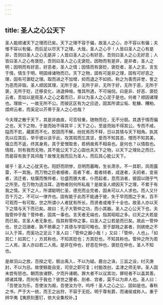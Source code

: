 ```yaml
---
---
---
```

title: 圣人之心公天下
---



圣人能顺诸天下之理而已矣。天下之理不容于偏，故圣人之心，亦不容以有偏；夫惟不容以有偏，而后足以尽天下之理。大哉，圣人之心乎！人皆曰圣人之心有是非，吾则曰圣人之心无是非；人皆曰圣人之心有好恶，吾则曰圣人之心无好恶；人皆曰圣人之心有褒贬，吾则曰圣人之心无褒贬。因物而有是非，是非者，圣人之明；因明而有好恶，好恶者，圣人之情；因情而有褒贬，褒贬者，圣人之言。言生于情，情生于明，明固缘诸物而已。天下之物，固有可是非之理，固有可好恶之理，固有可褒眨之理。取而进之不加增，抑而退之不如损。称之为善而非誉，訾之为恶而非毁。圣人顺因其理，无所于是，无所于非，无所于好，无所于恶，无所于褒，无所于贬，迁移变化，进退伸缩，惟其所遇，不可端倪。曰是非、好恶、褒贬云者，吾姑以是观圣人之心之着而已，非以为圣人之心泥于是也。何者？顺因诸理也。理故一，一故无所不公。而彼区区有为之应迹，固其所谓尘垢、粃糠、糟粕、煨烬云者，而奚足以芥蒂于圣人之心也哉？

今夫理之散于天下，其是非曲直，可否轻重，随物而在，无不分朋。其遇于情而偏之也，天下之物，于是而始不得其平；天下之心，至是而始不得其公。专而不咸，隘而不宏，藏匿而不化，胶固而不解，纷扰焉而不释，日以其情与天下相角。执其先以应其后，举乎彼以该乎此，攻其瑕而忘其坚，爱而不知其恶，憎而不知其美，强立而不返，终其身焉，其于爱憎取舍，若柄凿焉不相易也。是何也？以情胜也。情胜，则有我而无物，其不能公天下之心固也夫天下之物，以天下之理处之而已，而曷容有我于其间哉？故惟无我而后为圣人，而后其心能公天下。

嗟乎！圣人之心犹天也。阳舒而阴惨，旦明而暮晦，生长肃杀，不一其职，风雨露雷，不一其施，而万物之巨者细者，高者下者，裁者倾者，成遂者，夭阏者，变易者，流迁者，枯偃而憔悴者，壮盛而猥大者，仆而起者，息而消者，彼固以随乎气之所至。在万物为适当耳，造物者则何所私哉？是故圣人顺因天下之理，不累于有我之情。天下之人，所谓聪明仁圣，德充而业完者，固未可以人人求也。而人又什百千万之，不可以一律齐也。固有能于此而不能通于彼，失于早而图之于末，百不可观而一有可取，世之所谓小人者犹有所长，而贤者或难于十全也。故圣人亦以天下之情与天下而已矣。故曰：孔子大管仲之功，而小其器。圣人之心公天下也，夫独管仲乎哉？管仲者，固其一事也。言天者无端也，指其昭昭之多。曰天之大若是而已矣。言圣人者无象也，指其称管仲之事，曰圣人之公若是而已矣。故此一管仲也，世之汨溺者，孰不艳慕之？其德与学固可略也。至于鄙贱之甚者，则摈绝之不以入于耳，而奚功之足云？圣人曰：「管仲之器小哉！」又曰：「管仲，人也」。「如其仁！如其仁！」方其称也，不知其贬也；方其贬也，不知其称也。管仲之所为若二人焉，圣人亦曰若二人焉。是非在仲也，好恶在仲也，褒贬在仲也，圣人不知也。

是故羽山之放，百揆之宅，鲧出禹入，不以为疑。鹿台之诛，三监之设，纣灭庚封，不以为忌。故使鲧能自变，司空之职可复；纣能改创，孟津之师无举。圣人固未尝有怒也。朝而放诸野，夕而升诸朝。罪大者不以议其功，罪轻者不以盖其善。顺诸其理，而何有于我也？彼世之瞽者、刖者、宫者，莫不以为弃人也。圣人曰：「吾使汝为乐，吾使汝为阍，吾使汝为守。呜呼！圣人之心之公，固如是也。春秋之书，严于大一统，而王之出狩，不容于无贬。明于尊有爵，而诸侯或称人。重于辨华夷【夷原刻墨钉，依大全集校补。】